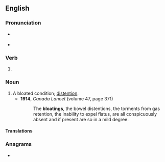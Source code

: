 ==English==

===Pronunciation===
* {{a|RP}} {{IPA|en|/ˈbləʊtɪŋ/}}
* {{a|GenAm}} {{IPA|en|/ˈbloʊtɪŋ/}}

===Verb===
{{head|en|verb form}}

# {{present participle of|en|bloat|nocat=1}}

===Noun===
{{en-noun}}

# A bloated condition; [[distention]].
#* '''1914''', ''Canada Lancet'' (volume 47, page 371)
#*: The '''bloatings''', the bowel distentions, the torments from gas retention, the inability to expel flatus, are all conspicuously absent and if present are so in a mild degree.

====Translations====
{{trans-top|bloated condition; distention}}
{{trans-mid}}
{{trans-bottom}}

===Anagrams===
* {{anagrams|en|a=abgilnot|bog Latin|obligant}}